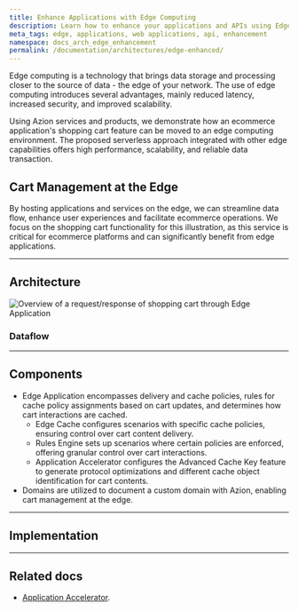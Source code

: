 ```yaml
---
title: Enhance Applications with Edge Computing
description: Learn how to enhance your applications and APIs using Edge Computing.
meta_tags: edge, applications, web applications, api, enhancement
namespace: docs_arch_edge_enhancement
permalink: /documentation/architectures/edge-enhanced/
---
```


Edge computing is a technology that brings data storage and processing closer to the source of data - the edge of your network. The use of edge computing introduces several advantages, mainly reduced latency, increased security, and improved scalability. 

Using Azion services and products, we demonstrate how an ecommerce application's shopping cart feature can be moved to an edge computing environment. The proposed serverless approach integrated with other edge capabilities offers high performance, scalability, and reliable data transaction.

## Cart Management at the Edge

By hosting applications and services on the edge, we can streamline data flow, enhance user experiences and facilitate ecommerce operations. We focus on the shopping cart functionality for this illustration, as this service is critical for ecommerce platforms and can significantly benefit from edge applications.

---

## Architecture

![Overview of a request/response of shopping cart through Edge Application](/assets/docs/images/uploads/cart-edge-arch.png)

### Dataflow

---
## Components

- Edge Application encompasses delivery and cache policies, rules for cache policy assignments based on cart updates, and determines how cart interactions are cached.
    - Edge Cache configures scenarios with specific cache policies, ensuring control over cart content delivery.
    - Rules Engine sets up scenarios where certain policies are enforced, offering granular control over cart interactions.
    - Application Accelerator configures the Advanced Cache Key feature to generate protocol optimizations and different cache object identification for cart contents.
- Domains are utilized to document a custom domain with Azion, enabling cart management at the edge.

---

## Implementation


---

## Related docs

- [Application Accelerator](/en/documentation/products/build/edge-application/application-accelerator/).
